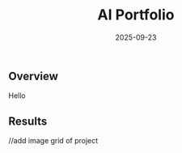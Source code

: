 ﻿---
title: "AI Portfolio"
summary: "Short one-liner about the project."
date: "2025-09-23"
categories: ["UI/UX"]
tools: ["figma", "balsamiq", "a11y"]
featured: true
# thumbnail: "/projects/aiportfolio/hero.webp"
# thumbnailAlt: "Landing page and dashboard screens" 
---

## Overview
Hello

## Results
//add image grid of project